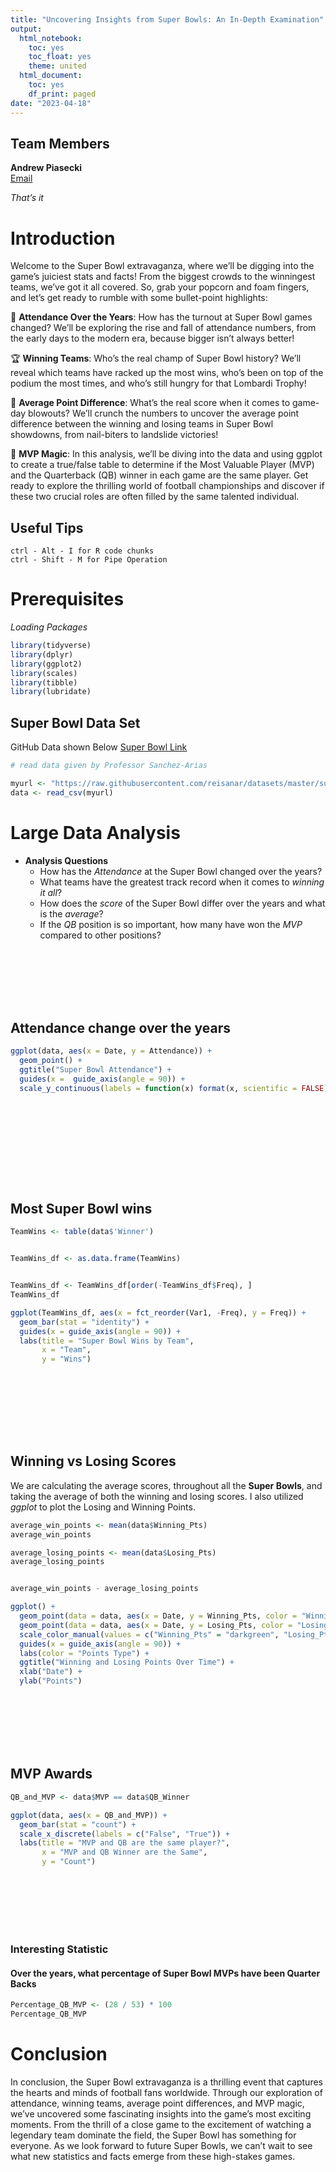 ```yaml
---
title: "Uncovering Insights from Super Bowls: An In-Depth Examination"
output:
  html_notebook:
    toc: yes
    toc_float: yes
    theme: united
  html_document:
    toc: yes
    df_print: paged
date: "2023-04-18"
---
```

## Team Members
**Andrew Piasecki** <br> [Email](mailto:apiasecki0881@floridapoly.edu)

*That's it* 



# Introduction

Welcome to the Super Bowl extravaganza, where we'll be digging into the game's juiciest stats and facts! From the biggest crowds to the winningest teams, we've got it all covered. So, grab your popcorn and foam fingers, and let's get ready to rumble with some bullet-point highlights:

🏈 **Attendance Over the Years**: How has the turnout at Super Bowl games changed? We'll be exploring the rise and fall of attendance numbers, from the early days to the modern era, because bigger isn't always better!

🏆 **Winning Teams**: Who's the real champ of Super Bowl history? We'll reveal which teams have racked up the most wins, who's been on top of the podium the most times, and who's still hungry for that Lombardi Trophy!

🔢 **Average Point Difference**: What's the real score when it comes to game-day blowouts? We'll crunch the numbers to uncover the average point difference between the winning and losing teams in Super Bowl showdowns, from nail-biters to landslide victories!

🏅 **MVP Magic**: In this analysis, we'll be diving into the data and using ggplot to create a true/false table to determine if the Most Valuable Player (MVP) and the Quarterback (QB) winner in each game are the same player. Get ready to explore the thrilling world of football championships and discover if these two crucial roles are often filled by the same talented individual. 


## Useful Tips


` ctrl - Alt - I for R code chunks ` <br>
` ctrl - Shift - M for Pipe Operation `



# Prerequisites

*Loading Packages*

```r
library(tidyverse)
library(dplyr)
library(ggplot2)
library(scales)
library(tibble)
library(lubridate)
```


## Super Bowl Data Set

GitHub Data shown Below
[Super Bowl Link](https://github.com/reisanar/datasets/blob/master/super_bowl.csv)

```r
# read data given by Professor Sanchez-Arias

myurl <- "https://raw.githubusercontent.com/reisanar/datasets/master/super_bowl.csv"
data <- read_csv(myurl)


```

# Large Data Analysis

* **Analysis Questions**
<br>
  + How has the *Attendance* at the Super Bowl changed over the years?
  + What teams have the greatest track record when it comes to *winning it all*?
  + How does the *score* of the Super Bowl differ over the years and what is the *average*?
  + If the *QB* position is so important, how many have won the *MVP* compared to other positions?


<br><br><br><br><br>



## Attendance change over the years

```r

ggplot(data, aes(x = Date, y = Attendance)) +
  geom_point() + 
  ggtitle("Super Bowl Attendance") +
  guides(x =  guide_axis(angle = 90)) +
  scale_y_continuous(labels = function(x) format(x, scientific = FALSE))
  

  

```

<br><br><br><br><br>

## Most Super Bowl wins 

```r

TeamWins <- table(data$'Winner') 


TeamWins_df <- as.data.frame(TeamWins)


TeamWins_df <- TeamWins_df[order(-TeamWins_df$Freq), ]
TeamWins_df

ggplot(TeamWins_df, aes(x = fct_reorder(Var1, -Freq), y = Freq)) +
  geom_bar(stat = "identity") +
  guides(x = guide_axis(angle = 90)) +
  labs(title = "Super Bowl Wins by Team",
       x = "Team",
       y = "Wins")
  

```

<br><br><br><br><br>


## Winning vs Losing Scores

We are calculating the average scores, throughout all the **Super Bowls**, and taking the average of both the winning and losing scores. I also utilized *ggplot* to plot the Losing and Winning Points.
```r

average_win_points <- mean(data$Winning_Pts)
average_win_points

average_losing_points <- mean(data$Losing_Pts)
average_losing_points


average_win_points - average_losing_points

ggplot() +
  geom_point(data = data, aes(x = Date, y = Winning_Pts, color = "Winning_Pts"), size = 3) +
  geom_point(data = data, aes(x = Date, y = Losing_Pts, color = "Losing_Pts"), size = 3) +
  scale_color_manual(values = c("Winning_Pts" = "darkgreen", "Losing_Pts" = "blue")) +
  guides(x = guide_axis(angle = 90)) +
  labs(color = "Points Type") +
  ggtitle("Winning and Losing Points Over Time") +
  xlab("Date") +
  ylab("Points")

```

<br><br><br><br><br>


## MVP Awards

```r

QB_and_MVP <- data$MVP == data$QB_Winner

ggplot(data, aes(x = QB_and_MVP)) + 
  geom_bar(stat = "count") + 
  scale_x_discrete(labels = c("False", "True")) + 
  labs(title = "MVP and QB are the same player?",
       x = "MVP and QB Winner are the Same",
       y = "Count")

```

<br><br><br><br><br>


### Interesting Statistic



#### Over the years, what percentage of **Super Bowl MVPs** have been **Quarter Backs**

```r
Percentage_QB_MVP <- (28 / 53) * 100
Percentage_QB_MVP
```





# Conclusion

In conclusion, the Super Bowl extravaganza is a thrilling event that captures the hearts and minds of football fans worldwide. Through our exploration of attendance, winning teams, average point differences, and MVP magic, we've uncovered some fascinating insights into the game's most exciting moments. From the thrill of a close game to the excitement of watching a legendary team dominate the field, the Super Bowl has something for everyone. As we look forward to future Super Bowls, we can't wait to see what new statistics and facts emerge from these high-stakes games.



